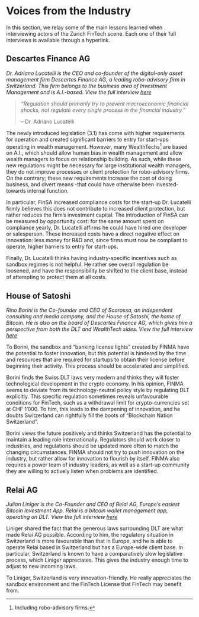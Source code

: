 # Voices from the Industry
In this section, we relay some of the main lessons learned when interviewing actors of the Zurich FinTech scene. Each one of their full interviews is available through a hyperlink. 

## Descartes Finance AG
*Dr. Adriano Lucatelli is the CEO and co-founder of the digital-only asset management firm Descartes Finance AG, a leading robo-advisory firm in Switzerland. This firm belongs to the business area of Investment Management and is A.I.-based. View the full interview [here](https://vimeo.com/709262711)*

> *"Regulation should primarily try to prevent macroeconomic financial shocks, not regulate every single process in the financial industry."*
>
> -- Dr. Adriano Lucatelli

The newly introduced legislation (3.1) has come with higher requirements for operation and created significant barriers to entry for start-ups operating in wealth management. However, many WealthTechs^[Including robo-advisory firms.] are based on A.I., which should allow human bias in wealth management and allow wealth managers to focus on relationship building. As such, while these new regulations might be necessary for large institutional wealth managers, they do not improve  processes or client protection for robo-advisory firms. On the contrary; these new requirements increase the cost of doing business, and divert means -that could have otherwise been invested- towards internal function.  

In particular, FinSA increased compliance costs for the start-up Dr. Lucatelli firmly believes this does not contribute to increased client protection, but rather reduces the firm’s investment capital. The introduction of FinSA can be measured by opportunity cost: for the same amount spent on compliance yearly, Dr. Lucatelli affirms he could have hired one developer or salesperson. These increased costs have a direct negative effect on innovation: less money for R&D and, since firms must now be compliant to operate, higher barriers to entry for start-ups. 

Finally, Dr. Lucatelli thinks having industry-specific incentives such as sandbox regimes is not helpful. He rather see overall regulation be loosened, and have the responsibility be shifted to the client base, instead of attempting to protect them at all costs.

## House of Satoshi
*Rino Borini is the Co-founder and CEO of Scarossa, an independent consulting and media company, and the House of Satoshi, the home of Bitcoin. He is also on the board of Descartes Finance AG, which gives him a perspective from both the DLT and WealthTech sides. View the full interview [here](https://vimeo.com/709144803)*

To Borini, the sandbox and “banking license lights” created by FINMA have the potential to foster innovation, but this potential is hindered by the time and resources that are required for startups to obtain their license before beginning their activity. This process should be accelerated and simplified. 

Borini finds the Swiss DLT laws very modern and thinks they will foster technological development in the crypto economy. In his opinion, FINMA seems to deviate from its technology-neutral policy style by regulating DLT explicitly. This specific regulation sometimes reveals unfavourable conditions for FinTech, such as a withdrawal limit for crypto-currencies set at CHF 1’000. To him, this leads to the dampening of innovation, and he doubts Switzerland can rightfully fill the boots of “Blockchain Nation Switzerland”. 

Borini views the future positively and thinks Switzerland has the potential to maintain a leading role internationally. Regulators should work closer to industries, and regulations should be updated more often to match the changing circumstances. FINMA should not try to push innovation on the industry, but rather allow for innovation to flourish by itself. FINMA also requires a power team of industry leaders, as well as a start-up community they are willing to actively listen when problems are identified. 

## Relai AG

*Julian Liniger is the Co-Founder and CEO of Relai AG, Europe’s easiest Bitcoin Investment App. Relai is a bitcoin wallet management app, operating on DLT. View the full interview [here](https://vimeo.com/709273356)*

Liniger shared the fact that the generous laws surrounding DLT are what made Relai AG  possible. According to him, the regulatory situation in Switzerland is more favourable than that in Europe, and he is able to operate Relai based in Switzerland but has a Europe-wide client base. In particular, Switzerland is known to have a comparatively slow legislative process, which Liniger appreciates. This gives the industry enough time to adjust to new incoming laws. 

To Liniger, Switzerland is very innovation-friendly. He really appreciates the sandbox environment and the FinTech License that FinTech may benefit from.
